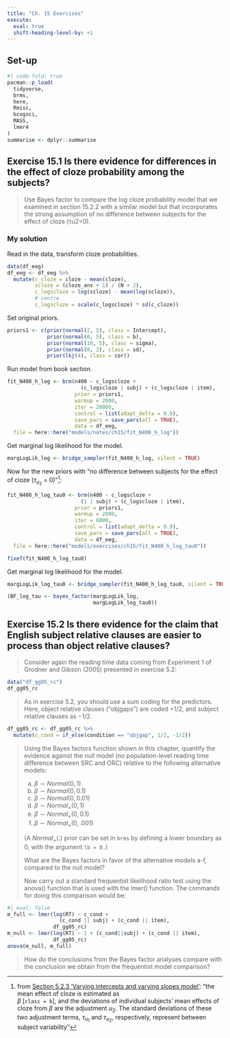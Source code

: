 ```yaml
---
title: "Ch. 15 Exercises"
execute:
  eval: true
  shift-heading-level-by: +1
---
```


## Set-up {.unnumbered}

```r
#| code-fold: true
pacman::p_load(
  tidyverse,
  brms,
  here,
  Rmisc,
  bcogsci,
  MASS,
  lmer4
)
summarise <- dplyr::summarise
```

## **Exercise 15.1** Is there evidence for differences in the effect of cloze probability among the subjects?

> Use Bayes factor to compare the log cloze probability model that we examined in section 15.2.2 with a similar model but that incorporates the strong assumption of no difference between subjects for the effect of cloze (τu2=0).

### My solution

Read in the data, transform cloze probabilities.

```r
data(df_eeg)
df_eeg <- df_eeg %>%
  mutate(c_cloze = cloze - mean(cloze),
         scloze = (cloze_ans + 1) / (N + 2),
         c_logscloze = log(scloze) - mean(log(scloze)),
         # centre
         c_logscloze = scale(c_logscloze) * sd(c_cloze))
```

Set original priors.

```r
priors1 <- c(prior(normal(2, 5), class = Intercept),
             prior(normal(0, 5), class = b),
             prior(normal(10, 5), class = sigma),
             prior(normal(0, 2), class = sd),
             prior(lkj(4), class = cor))
```

Run model from book section.

```r
fit_N400_h_log <- brm(n400 ~ c_logscloze +
                        (c_logscloze | subj) + (c_logscloze | item),
                      prior = priors1,
                      warmup = 2000,
                      iter = 20000,
                      control = list(adapt_delta = 0.9),
                      save_pars = save_pars(all = TRUE),
                      data = df_eeg,
  file = here::here("models/notes/ch15/fit_N400_h_log"))
```

Get marginal log likelihood for the model.

```r
margLogLik_log <- bridge_sampler(fit_N400_h_log, silent = TRUE)
```

Now for the new priors with "no difference between subjects for the effect of cloze ($\tau_{u_2}$ = 0)"^[from [Section 5.2.3 'Varying intercepts and varying slopes model'](https://vasishth.github.io/bayescogsci/book/ch-hierarchical.html#sec-uncorrelated): "the mean effect of cloze is estimated as  
$\beta$ [`class = b`], and the deviations of individual subjects’ mean effects of cloze from $\beta$ are the adjustment $u_2$. The standard deviations of these two adjustment terms, $\tau_{u_1}$ and $\tau_{u_2}$, respectively, represent between subject variability"]:

```r
fit_N400_h_log_tau0 <- brm(n400 ~ c_logscloze +
                        (1 | subj) + (c_logscloze | item),
                      prior = priors1,
                      warmup = 2000,
                      iter = 6000,
                      control = list(adapt_delta = 0.9),
                      save_pars = save_pars(all = TRUE),
                      data = df_eeg,
  file = here::here("models/exercises/ch15/fit_N400_h_log_tau0"))
```


```r
fixef(fit_N400_h_log_tau0)
```

Get marginal log likelihood for the model.

```r
margLogLik_log_tau0 <- bridge_sampler(fit_N400_h_log_tau0, silent = TRUE)
```

```r
(BF_log_tau <- bayes_factor(margLogLik_log,
                            margLogLik_log_tau0))
```

## **Exercise 15.2** Is there evidence for the claim that English subject relative clauses are easier to process than object relative clauses?

> Consider again the reading time data coming from Experiment 1 of Grodner and Gibson (2005) presented in exercise 5.2:
>
```r
data("df_gg05_rc")
df_gg05_rc
```

> As in exercise 5.2, you should use a sum coding for the predictors. Here, object relative clauses ("objgaps") are coded +1/2, and subject relative clauses as −1/2.
>
```r
df_gg05_rc <- df_gg05_rc %>%
  mutate(c_cond = if_else(condition == "objgap", 1/2, -1/2))
```

> Using the Bayes factors function shown in this chapter, quantify the evidence against the null model (no population-level reading time difference between SRC and ORC) relative to the following alternative models:
>
a. $\beta \sim \mathit{Normal}(0, 1)$
b. $\beta \sim \mathit{Normal}(0, 0.1)$
c. $\beta \sim \mathit{Normal}(0, 0.01)$
d. $\beta \sim \mathit{Normal_+}(0, 1)$
e. $\beta \sim \mathit{Normal_+}(0, 0.1)$
f. $\beta \sim \mathit{Normal_+}(0, .001)$
>
(A $Normal_+(.)$ prior can be set in `brms` by defining a lower boundary as 0, with the argument `lb = 0.`)
>
What are the Bayes factors in favor of the alternative models a-f, compared to the null model?
>
Now carry out a standard frequentist likelihood ratio test using the anova() function that is used with the lmer() function. The commands for doing this comparison would be:
>
```r
#| eval: false
m_full <- lmer(log(RT) ~ c_cond +
                 (c_cond || subj) + (c_cond || item),
               df_gg05_rc)
m_null <- lmer(log(RT) ~ 1 + (c_cond||subj) + (c_cond || item),
               df_gg05_rc)
anova(m_null, m_full)
```
>
How do the conclusions from the Bayes factor analyses compare with the conclusion we obtain from the frequentist model comparison?

